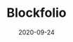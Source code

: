 ---
title: Blockfolio
category: Partners
status: publish
date: 2020-09-24
slug: Blockfolio is the leading cryptocurrency portfolio tracker in the world and also an IoTeX Delegate.
website: https://medium.com/iotex/blockfolio-iotex-partnering-to-bring-blockchain-to-the-masses-540e417975ed
twitter:
logo:
featured_img: https://wp.gcap1.iotex.io/wp-content/uploads/2020/10/blockfolio.jpg
telegram:
---